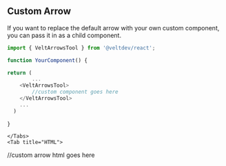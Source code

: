 ## Custom Arrow 

If you want to replace the default arrow with your own custom component, you can pass it in as a child component.

<Tabs>
    <Tab title="React">

```js React
import { VeltArrowsTool } from '@veltdev/react';

function YourComponent() {

return (
        ...
    <VeltArrowsTool>
        //custom component goes here
    </VeltArrowsTool>
    ...
  )
  
}
```


    </Tabs>
    <Tab title="HTML">
<velt-arrows-tool>
//custom arrow html goes here
</velt-arrows-tool>
    </Tabs>
</Tabs>